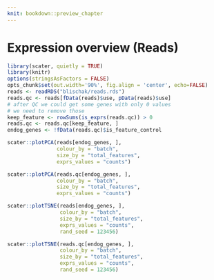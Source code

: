 ```yaml
---
knit: bookdown::preview_chapter
---
```


# Expression overview (Reads)

```r
library(scater, quietly = TRUE)
library(knitr)
options(stringsAsFactors = FALSE)
opts_chunk$set(out.width='90%', fig.align = 'center', echo=FALSE)
reads <- readRDS("blischak/reads.rds")
reads.qc <- reads[fData(reads)$use, pData(reads)$use]
# after QC we could get some genes with only 0 values
# we need to remove those
keep_feature <- rowSums(is_exprs(reads.qc)) > 0
reads.qc <- reads.qc[keep_feature, ]
endog_genes <- !fData(reads.qc)$is_feature_control
```

```r
scater::plotPCA(reads[endog_genes, ],
                colour_by = "batch",
                size_by = "total_features",
                exprs_values = "counts")
```

```r
scater::plotPCA(reads.qc[endog_genes, ],
                colour_by = "batch",
                size_by = "total_features",
                exprs_values = "counts")
```

```r
scater::plotTSNE(reads[endog_genes, ],
                 colour_by = "batch",
                 size_by = "total_features",
                 exprs_values = "counts",
                 rand_seed = 123456)
```

```r
scater::plotTSNE(reads.qc[endog_genes, ],
                 colour_by = "batch",
                 size_by = "total_features",
                 exprs_values = "counts",
                 rand_seed = 123456)
```
